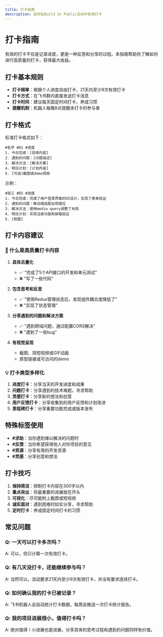 ```yaml
---
title: 打卡指南
description: 如何在Build In Public活动中有效打卡
---
```


# 打卡指南

有效的打卡不仅是记录进度，更是一种反思和分享的过程。本指南帮助你了解如何进行高质量的打卡，获得最大收益。

## 打卡基本规则

- **打卡频率**：根据个人进度自由打卡，21天内至少9次有效打卡
- **打卡方式**：在飞书群内直接发送打卡消息
- **打卡时间**：建议每天固定时间打卡，养成习惯
- **提醒机制**：机器人每晚8点提醒未打卡的参与者

## 打卡格式

标准打卡格式如下：

```
#名字 #D1 #进度
1. 今日完成：[具体内容]
2. 遇到的问题：[问题描述]
3. 解决方法：[解决方案]
4. 明日计划：[计划内容]
5. [可选]截图或demo视频
```

示例：
```
#张三 #D5 #进度
1. 今日完成：完成了用户登录界面的UI设计，实现了表单验证
2. 遇到的问题：移动端适配出现错位
3. 解决方法：使用media query调整了布局
4. 明日计划：实现注册功能和邮箱验证
5. [附图]
```

## 打卡内容建议

### 🎯 什么是高质量打卡内容

1. **具体且量化**
   - ✅ "完成了5个API接口的开发和单元测试"
   - ❌ "写了一些代码"

2. **包含思考和反思**
   - ✅ "使用Redux管理状态后，发现组件耦合度降低了"
   - ❌ "实现了状态管理"

3. **分享遇到的问题和解决方案**
   - ✅ "遇到跨域问题，通过配置CORS解决"
   - ❌ "遇到了一些bug"

4. **有视觉呈现**
   - 截图、简短视频或GIF动画
   - 原型链接或可访问的demo

### 💡 打卡类型多样化

1. **进度打卡**：分享当天的开发进度和成果
2. **问题打卡**：分享遇到的技术难题，寻求帮助
3. **灵感打卡**：分享新的想法和创意
4. **用户反馈打卡**：分享收集到的用户反馈和计划改进
5. **里程碑打卡**：分享重要功能完成或版本发布

## 特殊标签使用

- **#求助**：当你遇到难以解决的问题时
- **#反馈**：当你希望获得他人对你项目的意见
- **#资源**：分享有用的开发资源
- **#灵感**：分享创意和想法

## 打卡技巧

1. **保持简洁**：控制打卡内容在300字以内
2. **重点突出**：将最重要的进展放在开头
3. **可视化**：尽可能附上截图或短视频
4. **诚实面对**：遇到困难时如实分享，寻求帮助
5. **定时打卡**：养成固定时间打卡的习惯

## 常见问题

### Q: 一天可以打卡多次吗？
A: 可以，但只计算一次有效打卡。

### Q: 有几天没打卡，还能继续参与吗？
A: 当然可以。活动要求21天内至少9次有效打卡，并没有要求连续打卡。

### Q: 如何确认我的打卡已被记录？
A: 飞书机器人会自动统计打卡数据，每周会推送一次打卡统计报告。

### Q: 我的项目进展很小，值得打卡吗？
A: 绝对值得！小进展也是进展，分享具体的思考过程和遇到的问题同样有价值。 